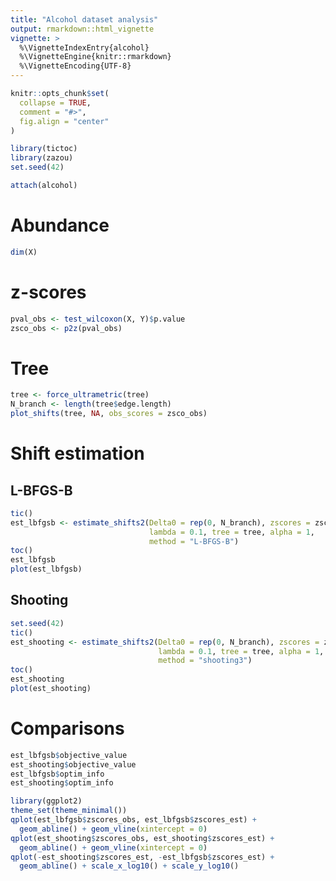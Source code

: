 ```yaml
---
title: "Alcohol dataset analysis"
output: rmarkdown::html_vignette
vignette: >
  %\VignetteIndexEntry{alcohol}
  %\VignetteEngine{knitr::rmarkdown}
  %\VignetteEncoding{UTF-8}
---
```


```r
knitr::opts_chunk$set(
  collapse = TRUE,
  comment = "#>", 
  fig.align = "center"
)
```

```r
library(tictoc)
library(zazou)
set.seed(42)
```


```r
attach(alcohol)
```

# Abundance 

```r
dim(X)
```


# z-scores

```r
pval_obs <- test_wilcoxon(X, Y)$p.value
zsco_obs <- p2z(pval_obs)
```

# Tree

```r
tree <- force_ultrametric(tree)
N_branch <- length(tree$edge.length)
plot_shifts(tree, NA, obs_scores = zsco_obs)
```

# Shift estimation

## L-BFGS-B


```r
tic()
est_lbfgsb <- estimate_shifts2(Delta0 = rep(0, N_branch), zscores = zsco_obs,
                               lambda = 0.1, tree = tree, alpha = 1,
                               method = "L-BFGS-B")
toc()
est_lbfgsb
plot(est_lbfgsb)
```

## Shooting 

```r
set.seed(42)
tic()
est_shooting <- estimate_shifts2(Delta0 = rep(0, N_branch), zscores = zsco_obs,
                                 lambda = 0.1, tree = tree, alpha = 1,
                                 method = "shooting3")
toc()
est_shooting
plot(est_shooting)
```

# Comparisons


```r
est_lbfgsb$objective_value
est_shooting$objective_value
est_lbfgsb$optim_info
est_shooting$optim_info
```


```r
library(ggplot2)
theme_set(theme_minimal())
qplot(est_lbfgsb$zscores_obs, est_lbfgsb$zscores_est) + 
  geom_abline() + geom_vline(xintercept = 0)
qplot(est_shooting$zscores_obs, est_shooting$zscores_est) + 
  geom_abline() + geom_vline(xintercept = 0)
qplot(-est_shooting$zscores_est, -est_lbfgsb$zscores_est) + 
  geom_abline() + scale_x_log10() + scale_y_log10()
```


